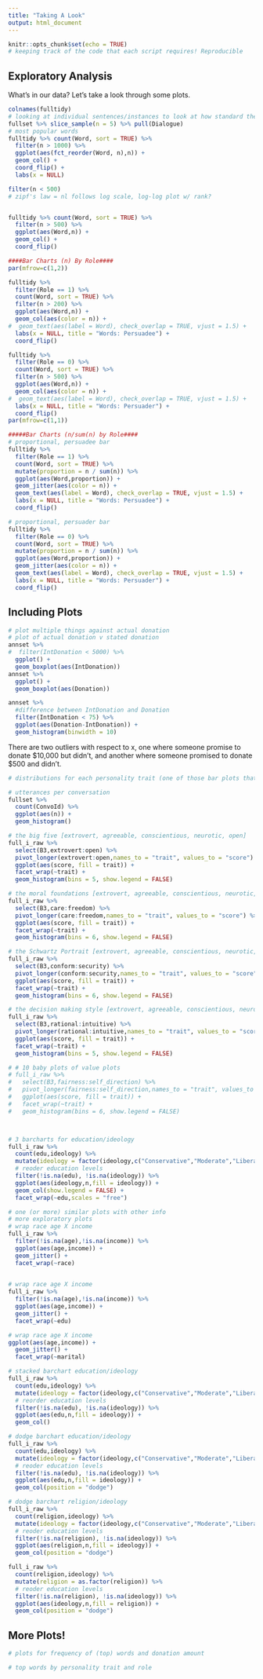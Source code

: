 ```yaml
---
title: "Taking A Look"
output: html_document
---
```


```r
knitr::opts_chunk$set(echo = TRUE)
# keeping track of the code that each script requires! Reproducible
```

## Exploratory Analysis

What's in our data? Let's take a look through some plots.

```r
colnames(fulltidy)
# looking at individual sentences/instances to look at how standard the data are
fullset %>% slice_sample(n = 5) %>% pull(Dialogue)
# most popular words
fulltidy %>% count(Word, sort = TRUE) %>% 
  filter(n > 1000) %>% 
  ggplot(aes(fct_reorder(Word, n),n)) +
  geom_col() +
  coord_flip() +
  labs(x = NULL)
```


```r
filter(n < 500)
# zipf's law = nl follows log scale, log-log plot w/ rank?


fulltidy %>% count(Word, sort = TRUE) %>% 
  filter(n > 500) %>% 
  ggplot(aes(Word,n)) +
  geom_col() +
  coord_flip()

####Bar Charts (n) By Role####
par(mfrow=c(1,2))

fulltidy %>% 
  filter(Role == 1) %>% 
  count(Word, sort = TRUE) %>% 
  filter(n > 200) %>% 
  ggplot(aes(Word,n)) +
  geom_col(aes(color = n)) +
#  geom_text(aes(label = Word), check_overlap = TRUE, vjust = 1.5) +
  labs(x = NULL, title = "Words: Persuadee") +
  coord_flip()

fulltidy %>% 
  filter(Role == 0) %>% 
  count(Word, sort = TRUE) %>% 
  filter(n > 500) %>% 
  ggplot(aes(Word,n)) +
  geom_col(aes(color = n)) +
#  geom_text(aes(label = Word), check_overlap = TRUE, vjust = 1.5) +
  labs(x = NULL, title = "Words: Persuader") +
  coord_flip()
par(mfrow=c(1,1))

#####Bar Charts (n/sum(n) by Role####
# proportional, persuadee bar
fulltidy %>% 
  filter(Role == 1) %>% 
  count(Word, sort = TRUE) %>% 
  mutate(proportion = n / sum(n)) %>% 
  ggplot(aes(Word,proportion)) +
  geom_jitter(aes(color = n)) +
  geom_text(aes(label = Word), check_overlap = TRUE, vjust = 1.5) +
  labs(x = NULL, title = "Words: Persuadee") +
  coord_flip()

# proportional, persuader bar
fulltidy %>% 
  filter(Role == 0) %>% 
  count(Word, sort = TRUE) %>% 
  mutate(proportion = n / sum(n)) %>% 
  ggplot(aes(Word,proportion)) +
  geom_jitter(aes(color = n)) +
  geom_text(aes(label = Word), check_overlap = TRUE, vjust = 1.5) +
  labs(x = NULL, title = "Words: Persuader") +
  coord_flip()

```

## Including Plots


```r
# plot multiple things against actual donation
# plot of actual donation v stated donation
annset %>% 
#  filter(IntDonation < 5000) %>% 
  ggplot() +
  geom_boxplot(aes(IntDonation))
annset %>% 
  ggplot() +
  geom_boxplot(aes(Donation))

annset %>% 
  #difference between IntDonation and Donation
  filter(IntDonation < 75) %>% 
  ggplot(aes(Donation-IntDonation)) +
  geom_histogram(binwidth = 10)
```
There are two outliers with respect to x, one where someone promise to donate \$10,000 but didn't, and another where someone promised to donate \$500 and didn't.
```r
# distributions for each personality trait (one of those bar plots that is stacked/filled)

# utterances per conversation
fullset %>% 
  count(ConvoId) %>% 
  ggplot(aes(n)) +
  geom_histogram()

# the big five [extrovert, agreeable, conscientious, neurotic, open]
full_i_raw %>% 
  select(B3,extrovert:open) %>% 
  pivot_longer(extrovert:open,names_to = "trait", values_to = "score") %>% 
  ggplot(aes(score, fill = trait)) +
  facet_wrap(~trait) +
  geom_histogram(bins = 5, show.legend = FALSE)

# the moral foundations [extrovert, agreeable, conscientious, neurotic, open]
full_i_raw %>% 
  select(B3,care:freedom) %>% 
  pivot_longer(care:freedom,names_to = "trait", values_to = "score") %>% 
  ggplot(aes(score, fill = trait)) +
  facet_wrap(~trait) +
  geom_histogram(bins = 6, show.legend = FALSE)

# the Schwartz Portrait [extrovert, agreeable, conscientious, neurotic, open]
full_i_raw %>% 
  select(B3,conform:security) %>% 
  pivot_longer(conform:security,names_to = "trait", values_to = "score") %>% 
  ggplot(aes(score, fill = trait)) +
  facet_wrap(~trait) +
  geom_histogram(bins = 6, show.legend = FALSE)

# the decision making style [extrovert, agreeable, conscientious, neurotic, open]
full_i_raw %>% 
  select(B3,rational:intuitive) %>% 
  pivot_longer(rational:intuitive,names_to = "trait", values_to = "score") %>% 
  ggplot(aes(score, fill = trait)) +
  facet_wrap(~trait) +
  geom_histogram(bins = 5, show.legend = FALSE)

# # 10 baby plots of value plots
# full_i_raw %>% 
#   select(B3,fairness:self_direction) %>% 
#   pivot_longer(fairness:self_direction,names_to = "trait", values_to = "score") %>% 
#   ggplot(aes(score, fill = trait)) +
#   facet_wrap(~trait) +
#   geom_histogram(bins = 6, show.legend = FALSE)



# 3 barcharts for education/ideology
full_i_raw %>% 
  count(edu,ideology) %>% 
  mutate(ideology = factor(ideology,c("Conservative","Moderate","Liberal"))) %>% 
  # reoder education levels
  filter(!is.na(edu), !is.na(ideology)) %>% 
  ggplot(aes(ideology,n,fill = ideology)) +
  geom_col(show.legend = FALSE) +
  facet_wrap(~edu,scales = "free")

# one (or more) similar plots with other info
# more exploratory plots
# wrap race age X income 
full_i_raw %>% 
  filter(!is.na(age),!is.na(income)) %>% 
  ggplot(aes(age,income)) +
  geom_jitter() +
  facet_wrap(~race) 
  

# wrap race age X income
full_i_raw %>% 
  filter(!is.na(age),!is.na(income)) %>% 
  ggplot(aes(age,income)) +
  geom_jitter() +
  facet_wrap(~edu)

# wrap race age X income
ggplot(aes(age,income)) +
  geom_jitter() +
  facet_wrap(~marital)

# stacked barchart education/ideology
full_i_raw %>% 
  count(edu,ideology) %>% 
  mutate(ideology = factor(ideology,c("Conservative","Moderate","Liberal"))) %>% 
  # reorder education levels
  filter(!is.na(edu), !is.na(ideology)) %>% 
  ggplot(aes(edu,n,fill = ideology)) +
  geom_col()

# dodge barchart education/ideology
full_i_raw %>% 
  count(edu,ideology) %>% 
  mutate(ideology = factor(ideology,c("Conservative","Moderate","Liberal"))) %>% 
  # reoder education levels
  filter(!is.na(edu), !is.na(ideology)) %>% 
  ggplot(aes(edu,n,fill = ideology)) +
  geom_col(position = "dodge")

# dodge barchart religion/ideology
full_i_raw %>% 
  count(religion,ideology) %>% 
  mutate(ideology = factor(ideology,c("Conservative","Moderate","Liberal"))) %>% 
  # reoder education levels
  filter(!is.na(religion), !is.na(ideology)) %>% 
  ggplot(aes(religion,n,fill = ideology)) +
  geom_col(position = "dodge")

full_i_raw %>% 
  count(religion,ideology) %>% 
  mutate(religion = as.factor(religion)) %>% 
  # reoder education levels
  filter(!is.na(religion), !is.na(ideology)) %>% 
  ggplot(aes(ideology,n,fill = religion)) +
  geom_col(position = "dodge")

```

## More Plots!
```r
# plots for frequency of (top) words and donation amount

# top words by personality trait and role


```


